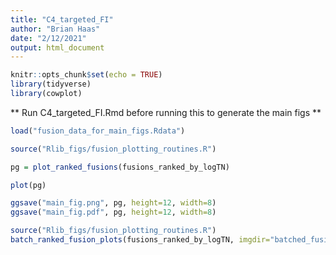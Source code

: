 ```yaml
---
title: "C4_targeted_FI"
author: "Brian Haas"
date: "2/12/2021"
output: html_document
---
```


```r
knitr::opts_chunk$set(echo = TRUE)
library(tidyverse)
library(cowplot)
```


** Run C4_targeted_FI.Rmd before running this to generate the main figs **

```r

load("fusion_data_for_main_figs.Rdata")
```


```r

source("Rlib_figs/fusion_plotting_routines.R")

pg = plot_ranked_fusions(fusions_ranked_by_logTN)

plot(pg)

ggsave("main_fig.png", pg, height=12, width=8)
ggsave("main_fig.pdf", pg, height=12, width=8)

```


```r

source("Rlib_figs/fusion_plotting_routines.R")
batch_ranked_fusion_plots(fusions_ranked_by_logTN, imgdir="batched_fusions_imgs")

```

